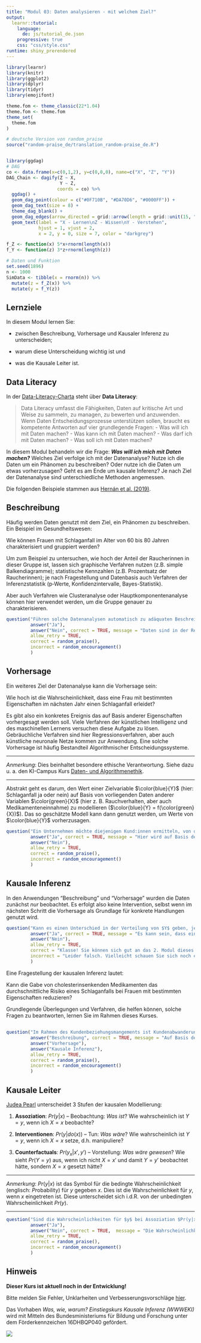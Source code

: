 ```yaml
---
title: "Modul 03: Daten analysieren - mit welchem Ziel?"
output: 
  learnr::tutorial:
    language: 
      de: js/tutorial_de.json
    progressive: true
    css: "css/style.css"
runtime: shiny_prerendered
---
```



```r
library(learnr)
library(knitr)
library(ggplot2)
library(dplyr)
library(tidyr)
library(emojifont)

theme.fom <- theme_classic(22*1.04)
theme.fom <- theme.fom
theme_set(
  theme.fom  
)

# deutsche Version von random_praise
source("random-praise_de/translation_random-praise_de.R")


library(ggdag)
# DAG
co <- data.frame(x=c(0,1,2), y=c(0,0,0), name=c("X", "Z", "Y"))
DAG_Chain <- dagify(Z ~ X,
                    Y ~ Z,
                   coords = co) %>% 
  ggdag() + 
  geom_dag_point(colour = c("#0F710B", "#DA70D6", "#0000FF")) + 
  geom_dag_text(size = 8) +
  theme_dag_blank() +
  geom_dag_edges(arrow_directed = grid::arrow(length = grid::unit(15, "pt"), type = "closed")) +
  geom_text(label = "X - Lernen\nZ - Wissen\nY - Verstehen", 
            hjust = 1, vjust = 2,
            x = 2, y = 0, size = 7, color = "darkgrey") 

f_Z <- function(x) 5*x+rnorm(length(x))
f_Y <- function(z) 3*z+rnorm(length(z))

# Daten und Funktion
set.seed(1896)
n <- 1000
SimData <- tibble(x = rnorm(n)) %>%
  mutate(z = f_Z(x)) %>%
  mutate(y = f_Y(z))
```

## Lernziele

In diesem Modul lernen Sie:

- zwischen Beschreibung, Vorhersage und Kausaler Inferenz zu unterscheiden;

- warum diese Unterscheidung wichtig ist und

- was die Kausale Leiter ist.

## Data Literacy

In der [Data-Literacy-Charta](https://www.stifterverband.org/charta-data-literacy) steht über **Data Literacy**:

> Data Literacy umfasst die Fähigkeiten, Daten auf kritische Art und Weise zu sammeln, zu managen, zu bewerten und anzuwenden. Wenn Daten Entscheidungsprozesse unterstützen sollen, braucht es kompetente Antworten auf vier grundlegende Fragen:
- Was will ich mit Daten machen? 
- Was kann ich mit Daten machen? 
- Was darf ich mit Daten machen? 
- Was soll ich mit Daten machen?

In diesem Modul behandeln wir die Frage: ***Was will ich mich mit Daten machen?*** Welches Ziel verfolge ich mit der Datenanalyse? Nutze ich die Daten um ein Phänomen zu beschreiben? Oder nutze ich die Daten um etwas vorherzusagen? Geht es am Ende um kausale Inferenz? Je nach Ziel der Datenanalyse sind unterschiedliche Methoden angemessen.

Die folgenden Beispiele stammen aus [Hernán et al. (2019)](https://doi.org/10.1080/09332480.2019.1579578).

## Beschreibung

Häufig werden Daten genutzt mit dem Ziel, ein Phänomen zu beschreiben. Ein Beispiel im Gesundheitswesen:

:::{.box}
Wie können Frauen mit Schlaganfall im Alter von 60 bis 80 Jahren charakterisiert und gruppiert werden?
:::

Um zum Beispiel zu untersuchen, wie hoch der Anteil der Raucherinnen in dieser Gruppe ist, lassen sich graphische Verfahren nutzen (z.B. simple Balkendiagramme); statistische Kennzahlen (z.B. Prozentsatz der Raucherinnen); je nach Fragestellung und Datenbasis auch Verfahren der Inferenzstatistik (p&#8209;Werte, Konfidenzintervalle, Bayes-Statistik). 

Aber auch Verfahren wie Clusteranalyse oder Hauptkomponentenanalyse können hier verwendet werden, um die Gruppe genauer zu charakterisieren. 

```r
question("Führen solche Datenanalysen automatisch zu adäquaten Beschreibungen des zu untersuchenden Phänomens?",
         answer("Ja"),
         answer("Nein", correct = TRUE, message = "Daten sind in der Regel nur ein Teil der komplexen und dynamischen Realität. Beispielsweise könnten die Daten mit Messfehler behaftet sein, wenn beispielsweise das Rauchverhalten in der Vergangenheit nicht korrekt erinnert oder berichtet wird. Auch nicht-repräsentative Stichproben können ein Problem sein, wenn zum Beispiel gerade gesundheitsbewusste Frauen eher an Erhebungen teilnehmen. Weiterhin können fehlende Werte zu verzerrte Ergebnissen führen, wenn beispielsweise bestimmte Frauen auf einige der Fragen die Antwort verweigern. Auch bei der reinen Beschreibung können also Daten in die Irre führen, und wir müssen uns Gedanken darüber machen, wie die Daten entstanden sind."),
         allow_retry = TRUE,
         correct = random_praise(),
         incorrect = random_encouragement()
         )
```

## Vorhersage

Ein weiteres Ziel der Datenanalyse kann die Vorhersage sein:

:::{.box}
Wie hoch ist die Wahrscheinlichkeit, dass eine Frau mit bestimmten Eigenschaften im nächsten Jahr einen Schlaganfall erleidet?
:::

Es gibt also ein konkretes Ereignis das auf Basis anderer Eigenschaften vorhergesagt werden soll. 
Viele Verfahren der künstlichen Intelligenz und des maschinellen Lernens versuchen diese Aufgabe zu lösen. 
Gebräuchliche Verfahren sind hier Regressionsverfahren, aber auch künstliche neuronale Netze kommen zur Anwendung. 
Eine solche Vorhersage ist häufig Bestandteil Algorithmischer Entscheidungssysteme.

***

*Anmerkung*: Dies beinhaltet besondere ethische Verantwortung. Siehe dazu u. a. den KI-Campus Kurs [Daten- und Algorithmenethik](https://ki-campus.org/courses/daethik2020).

***

Abstrakt geht es darum, den Wert einer Zielvariable $\color{blue}{Y}$ (hier: Schlaganfall ja oder nein) auf Basis von vorliegenden Daten anderer Variablen $\color{green}{X}$ (hier z. B. Rauchverhalten, aber auch Medikamenteneinnahme) zu modellieren ($\color{blue}{Y} = f(\color{green}{X})$).
Das so geschätzte Modell kann dann genutzt werden, um Werte von $\color{blue}{Y}$ vorherzusagen.


```r
question("Ein Unternehmen möchte diejenigen Kund:innen ermitteln, von denen es vermutet, dass diese sich für ein neues Angebot des Unternehmens interessieren. Handelt es sich hier um eine Datenanwendung mit dem Ziel der Vorhersage?",
         answer("Ja", correct = TRUE, message = "Hier wird auf Basis der im Unternehmen vorhandenen Information über den Kunden (*bestimmte Eigenschaften*) eine Wahrscheinlichkeit ermittelt, dass die Kundin das Produkt erwirbt. Kund:innen mit einer hohen Wahrscheinlichkeit können dann z. B. angeschrieben werden."),
         answer("Nein"),
         allow_retry = TRUE,
         correct = random_praise(),
         incorrect = random_encouragement()
         )
```

## Kausale Inferenz

In den Anwendungen "Beschreibung" und "Vorhersage" wurden die Daten zunächst *nur* beobachtet. 
Es erfolgt also  keine Intervention, selbst wenn im nächsten Schritt die Vorhersage als Grundlage für konkrete Handlungen genutzt wird.


```r
question("Kann es einen Unterschied in der Verteilung von $Y$ geben, je nach dem, ob $X$ beobachtet wird ($X=x$) oder auf Grund einer Handlung $X$ gesetzt wird ($do(X=x)$)?",
         answer("Ja", correct = TRUE, message = "Es kann sein, dass eine weitere Variable ($Z$) Ursache für $X$ und $Y$ ist. Der beobachtete Zusammenhang zwischen $X$ und $Y$ liegt dann an $Z$. Wenn $X$ verändert wird, ändert sich $Y$ aber nicht. Würde $Z$ sich ändern, würde man andere Werte von $X$ und $Z$ beobachten."),
         answer("Nein"),
         allow_retry = TRUE,
         correct = "Klasse! Sie können sich gut an das 2. Modul dieses Kurses erinnern.",
         incorrect = "Leider falsch. Vielleicht schauen Sie sich noch einmal das 2. Modul (Ein Pfeil zeigt die Richtung) an."
         )
```

Eine Fragestellung der kausalen Inferenz lautet:

:::{.box}
Kann die Gabe von cholesterinsenkenden Medikamenten das durchschnittliche Risiko eines Schlaganfalls bei Frauen mit bestimmten Eigenschaften reduzieren?
:::

Grundlegende Überlegungen und Verfahren, die helfen können, solche Fragen zu beantworten, lernen Sie im Rahmen dieses Kurses.


##


```r
question("Im Rahmen des Kundenbeziehungsmangements ist Kundenabwanderung ein wichtiges Thema. Was ist das Ziel der Datenanwendung bei der Fragestellung: *Welche Kund:innen haben eine hohe Abwanderungsrate?*",
         answer("Beschreibung", correct = TRUE, message = "Auf Basis der vorhandenen Daten werden die abgewanderten Kund:innen beschrieben. Beispiel siehe [Bojinov et al. (2020)](https://hdsr.mitpress.mit.edu/pub/wjhth9tr/release/1)"),
         answer("Vorhersage"),
         answer("Kausale Inferenz"),
         allow_retry = TRUE,
         correct = random_praise(),
         incorrect = random_encouragement()
         )
```

## Kausale Leiter

[Judea Pearl](https://doi.org/10.1145/3241036) unterscheidet 3 Stufen der kausalen Modellierung:

1.  **Assoziation**: $Pr(y|x)$ &ndash; Beobachtung: *Was ist*? Wie wahrscheinlich ist $Y=y$, wenn ich $X=x$ beobachte? 

2.  **Interventionen**: $Pr(y|do(x))$ &ndash; Tun: *Was wäre*? Wie wahrscheinlich ist $Y=y$, wenn ich $X=x$ setze, d.h. manipuliere?

3.  **Counterfactuals**: $Pr(y_x|x',y')$ &ndash; Vorstellung: *Was wäre gewesen*? Wie sieht $Pr(Y=y)$ aus, wenn ich nicht $X=x'$ und damit $Y=y'$ beobachtet hätte, sondern $X=x$ gesetzt hätte?

***

*Anmerkung*: $Pr(y|x)$ ist das Symbol für die bedingte Wahrscheinlichkeit (englisch: *Pr*obability) für $y$ gegeben $x$. Dies ist die Wahrscheinlichkeit für $y$, wenn $x$ eingetreten ist. 
Diese unterscheidet sich i.d.R. von der unbedingten Wahrscheinlichkeit $Pr(y)$.

***

```r
question("Sind die Wahrscheinlichkeiten für $y$ bei Assoziation $Pr(y|x)$ und Intervention $Pr(y|do(x))$ immer identisch?",
         answer("Ja"),         
         answer("Nein", correct = TRUE,  message = "Die Wahrscheinlichkeit, dass jemand gesund ist ($y$), der eine Schwimmbrille hat ($x$), ist realtiv hoch (Assoziation). Vermutlich würde eine Verteilung von Schwimmbrillen (Intervention, $do(x)$), zu einer niedrigeren Wahrscheinlichkeit führen. Es sei denn, die Menschen gingen dann auch alle Schwimmen. Lied dazu: [Monty Harper: Correlation Does Not Imply Causation](https://www.causeweb.org/cause/resources/fun/songs/correlation-does-not-imply-causation)"),
         allow_retry = TRUE,
         correct = random_praise(),
         incorrect = random_encouragement()
         )
```

## Hinweis

<red> **Dieser Kurs ist aktuell noch in der Entwicklung!** </red>

Bitte melden Sie Fehler, Unklarheiten und Verbesserungsvorschläge [hier](https://github.com/luebby/WWWEKI/issues).

Das Vorhaben *Was, wie, warum? Einstiegskurs Kausale Inferenz (WWWEKI)* wird mit Mitteln des Bundesministeriums für Bildung und Forschung unter dem Förderkennzeichen 16DHBQP040 gefördert.


![](images/csm_Logo-BMBF.jpg)
